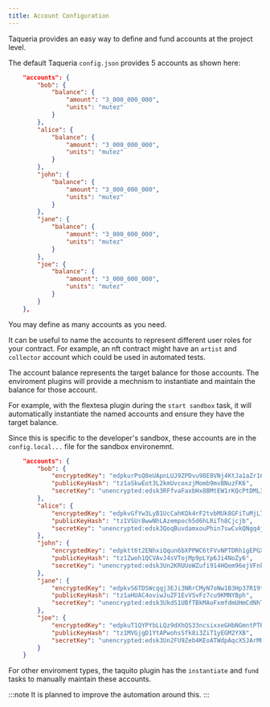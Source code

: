 ```yaml
---
title: Account Configuration
---
```


Taqueria provides an easy way to define and fund accounts at the project level.

The default Taqueria `config.json` provides 5 accounts as shown here:

```json
    "accounts": {
        "bob": {
            "balance": {
                "amount": "3_000_000_000",
                "units": "mutez"
            }
        },
        "alice": {
            "balance": {
                "amount": "3_000_000_000",
                "units": "mutez"
            }
        },
        "john": {
            "balance": {
                "amount": "3_000_000_000",
                "units": "mutez"
            }
        },
        "jane": {
            "balance": {
                "amount": "3_000_000_000",
                "units": "mutez"
            }
        },
        "joe": {
            "balance": {
                "amount": "3_000_000_000",
                "units": "mutez"
            }
        }
    },
```

You may define as many accounts as you need. 

It can be useful to name the accounts to represent different user roles for your contract. For example, an nft contract might have an `artist` and `collector` account which could be used in automated tests. 

The account balance represents the target balance for those accounts. The enviroment plugins will provide a mechnism to instantiate and maintain the balance for those account.

For example, with the flextesa plugin during the `start sandbox` task, it will automatically instantiate the named accounts and ensure they have the target balance.

Since this is specific to the developer's sandbox, these accounts are in the `config.local...` file for the sandbox environemnt.

```json
    "accounts": {
        "bob": {
            "encryptedKey": "edpkurPsQ8eUApnLUJ9ZPDvu98E8VNj4KtJa1aZr16Cr5ow5VHKnz4",
            "publicKeyHash": "tz1aSkwEot3L2kmUvcoxzjMomb9mvBNuzFK6",
            "secretKey": "unencrypted:edsk3RFfvaFaxbHx8BMtEW1rKQcPtDML3LXjNqMNLCzC3wLC1bWbAt"
        },
        "alice": {
            "encryptedKey": "edpkvGfYw3LyB1UcCahKQk4rF2tvbMUk8GFiTuMjL75uGXrpvKXhjn",
            "publicKeyHash": "tz1VSUr8wwNhLAzempoch5d6hLRiTh8Cjcjb",
            "secretKey": "unencrypted:edsk3QoqBuvdamxouPhin7swCvkQNgq4jP5KZPbwWNnwdZpSpJiEbq"
        },
        "john": {
            "encryptedKey": "edpktt6t2ENhxiQqun6bXPPWC6tFVvNPTDRh1gEPGX4BgDgbDnmGzP",
            "publicKeyHash": "tz1Zwoh1QCVAvJ4sVTojMp9pLYp6Ji4NoZy6",
            "secretKey": "unencrypted:edsk3Un2KRUUoWZufi914HQem96ejVFnkyD8GXRPUSkgqy5etsYXEN"
        },
        "jane": {
            "encryptedKey": "edpkvS6TDSWcqqj3EJi3NRrCMyN7oNw1B3Hp37R19tMThqM8YNhAuS",
            "publicKeyHash": "tz1aHUAC4oviwJuZF1EvVSvFz7cu9KMNYBph",
            "secretKey": "unencrypted:edsk3UkdS1UBfTBkMAoFxmfdmUHmCdNhTzDJ1cSJuZhU1b6k6fZZoQ"
        },
        "joe": {
            "encryptedKey": "edpkuT1QYPYbLLQz9dXhQS33ncsixxeGHbNGmntPTR4VBbWmskHPrV",
            "publicKeyHash": "tz1MVGjgD1YtAPwohsSfk8i3ZiT1yEGM2YXB",
            "secretKey": "unencrypted:edsk3Un2FU9Zeb4KEoATWdpAqcX5JArMUj2ew8S4SuzhPRDmGoqNx2"
        }
    }
```

For other enviroment types, the taquito plugin has the `instantiate` and `fund` tasks to manually maintain these accounts.

:::note
It is planned to improve the automation around this.
:::

